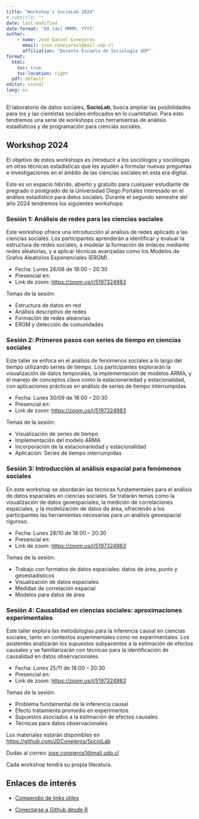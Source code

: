 ```yaml
---
title: "Workshop's SocioLab 2024"
# subtitle: "" 
date: last-modified
date-format: 'DD [de] MMMM, YYYY'
author: 
    - name: José Daniel Conejeros 
      email: jose.conejeros1@mail.udp.cl
      affiliation: "Docente Escuela de Sociología UDP"
format: 
  html: 
    toc: true
    toc-location: right
  pdf: default
editor: visual
lang: es
---
```


<!-- <img src="/Images/logo_sociolab.png" style='width: 200px; position:absolute; top:0; center:0; padding:-25px;'/> <br> -->

El laboratorio de datos sociales, **SocioLab**, busca ampliar las posibilidades para los y las cientistas sociales enfocados en lo cuantitativo. Para esto tendremos una serie de workshops con herramientas de análisis estadísticos y de programación para ciencias sociales. 

## Workshop 2024

El objetivo de estos workshops es introducir a los sociólogos y sociólogas en otras técnicas estadísticas que les ayuden a formular nuevas preguntas e investigaciones en el ámbito de las ciencias sociales en esta era digital.

Este es un espacio híbrido, abierto y gratuito para cualquier estudiante de pregrado o postgrado de la Universidad Diego Portales interesado en el análisis estadístico para datos sociales. Durante el segundo semestre del año 2024 tendremos los siguientes workshops: 

### Sesión 1: Análisis de redes para las ciencias sociales

Este workshop ofrece una introducción al análisis de redes aplicado a las ciencias sociales. Los participantes aprenderán a identificar y evaluar la estructura de redes sociales, a modelar la formación de enlaces mediante redes aleatorias, y a aplicar técnicas avanzadas como los Modelos de Grafos Aleatorios Exponenciales (ERGM).

- Fecha: Lunes 26/08 de 18:00 – 20:30
- Presencial en: 
- Link de zoom: [https://zoom.us/j/5197324983](https://zoom.us/j/5197324983)

Temas de la sesión: 

- Estructura de datos en red
- Análisis descriptivo de redes
- Formación de redes alearorias
- ERGM y detección de comunidades

### Sesión 2: Primeros pasos con series de tiempo en ciencias sociales 

Este taller se enfoca en el análisis de fenómenos sociales a lo largo del tiempo utilizando series de tiempo. Los participantes explorarán la visualización de datos temporales, la implementación de modelos ARMA, y el manejo de conceptos clave como la estacionariedad y estacionalidad, con aplicaciones prácticas en análisis de series de tiempo interrumpidas.

- Fecha: Lunes 30/09 de 18:00 – 20:30
- Presencial en: 
- Link de zoom: [https://zoom.us/j/5197324983](https://zoom.us/j/5197324983)

Temas de la sesión:

- Visualización de series de tiempo
- Implementación del modelo ARMA
- Incorporación de la estacionariedad y estacionalidad
- Aplicación: Series de tiempo interrumpidas

### Sesión 3: Introducción al análisis espacial para fenómenos sociales

En este workshop se abordarán las técnicas fundamentales para el análisis de datos espaciales en ciencias sociales. Se tratarán temas como la visualización de datos geoespaciales, la medición de correlaciones espaciales, y la modelización de datos de área, ofreciendo a los participantes las herramientas necesarias para un análisis geoespacial riguroso.

- Fecha: Lunes 28/10 de 18:00 – 20:30
- Presencial en: 
- Link de zoom: [https://zoom.us/j/5197324983](https://zoom.us/j/5197324983)

Temas de la sesión:

- Trabajo con formatos de datos espaciales: datos de área, punto y geoestadísticos
- Visualización de datos espaciales 
- Medidas de correlación espacial
- Modelos para datos de área

### Sesión 4: Causalidad en ciencias sociales: aproximaciones experimentales

Este taller explora las metodologías para la inferencia causal en ciencias sociales, tanto en contextos experimentales como no experimentales. Los asistentes analizarán los supuestos subyacentes a la estimación de efectos causales y se familiarizarán con técnicas para la identificación de causalidad en datos observacionales.

- Fecha: Lunes 25/11 de 18:00 – 20:30
- Presencial en: 
- Link de zoom: [https://zoom.us/j/5197324983](https://zoom.us/j/5197324983)

Temas de la sesión:

- Problema fundamental de la inferencia causal
- Efecto tratamiento promedio en experimentos
- Supuestos asociados a la estimación de efectos causales
- Técnicas para datos observacionales

Los materiales estarán disponibles en [https://github.com/JDConejeros/SocioLab](https://github.com/JDConejeros/SocioLab)

Dudas al correo:  [jose.conejeros1@mail.udp.cl](jose.conejeros1@mail.udp.cl)

Cada workshop tendrá su propia literatura. 

## Enlaces de interés

+ [Compendio de links útiles](https://www.lecy.info/r-for-public-policy)

+ [Conectarse a Github desde R](https://happygitwithr.com/rstudio-git-github.html#clone-the-new-github-repository-to-your-computer-via-rstudio)
